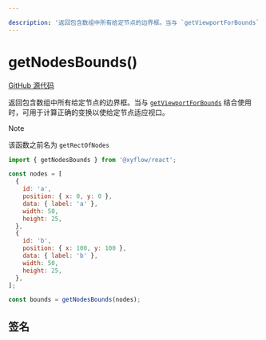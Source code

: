 ```yaml
---

description: '返回包含数组中所有给定节点的边界框。当与 `getViewportForBounds` 结合使用时，可用于计算正确的变换以使给定节点适应视口。'
---
```


# getNodesBounds()

[GitHub 源代码](https://github.com/xyflow/xyflow/blob/main/packages/system/src/utils/graph.ts/#L133)

返回包含数组中所有给定节点的边界框。当与 [`getViewportForBounds`](/api-reference/utils/get-viewport-for-bounds) 结合使用时，可用于计算正确的变换以使给定节点适应视口。

> [!NOTE]
>
> 该函数之前名为 `getRectOfNodes`

```js
import { getNodesBounds } from '@xyflow/react';

const nodes = [
  {
    id: 'a',
    position: { x: 0, y: 0 },
    data: { label: 'a' },
    width: 50,
    height: 25,
  },
  {
    id: 'b',
    position: { x: 100, y: 100 },
    data: { label: 'b' },
    width: 50,
    height: 25,
  },
];

const bounds = getNodesBounds(nodes);
```

## 签名

<APIDocs functionName="getNodesBounds" />